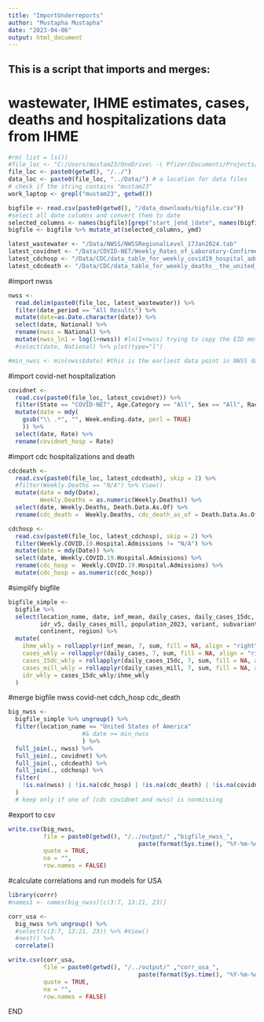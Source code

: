 ```yaml
---
title: "ImportUnderreports"
author: "Mustapha Mustapha"
date: "2023-04-06"
output: html_document
---
```

## This is a script that imports and merges:
# wastewater, IHME estimates, cases, deaths and hospitalizations data from IHME
```r

#rm( list = ls())
#file_loc <- "C:/Users/mustam23/OneDrive\ -\ Pfizer/Documents/Projects/wastewater/"
file_loc <- paste0(getwd(), "/../")
data_loc <- paste0(file_loc, "../Data/") # a location for data files 
# check if the string contains "mustam23"
work_laptop <- grepl("mustam23", getwd())

bigfile <- read.csv(paste0(getwd(), "/data_downloads/bigfile.csv"))
#select all date columns and convert them to date
selected_columns <- names(bigfile)[grep("start_|end_|date", names(bigfile))]
bigfile <- bigfile %>% mutate_at(selected_columns, ymd) 

```


```r
latest_wastewater <- "/Data/NWSS/NWSSRegionalLevel_17Jan2024.tab"
latest_covidnet <- "/Data/COVID-NET/Weekly_Rates_of_Laboratory-Confirmed_COVID-19_Hospitalizations_from_the_COVID-NET_Surveillance_System_20240129.csv"
latest_cdchosp <- "/Data/CDC/data_table_for_weekly_covid19_hospital_admissions_-_the_united_states.csv"
latest_cdcdeath <- "/Data/CDC/data_table_for_weekly_deaths__the_united_states.csv"

```

#import nwss
```r
nwss <- 
  read.delim(paste0(file_loc, latest_wastewater)) %>% 
  filter(date_period == "All Results") %>% 
  mutate(date=as.Date.character(date)) %>% 
  select(date, National) %>% 
  rename(nwss = National) %>%
  mutate(nwss_ln1 = log(1+nwss)) #ln(1+nwss) trying to copy the EID methodology
  #select(date, National) %>% plot(type="l")

#min_nwss <- min(nwss$date) #this is the earliest data point in NWSS database #max_nwss <- max(nwss$date) 
```
#import covid-net hospitalization
```r
covidnet <- 
  read.csv(paste0(file_loc, latest_covidnet)) %>% 
  filter(State == "COVID-NET", Age.Category == "All", Sex == "All", Race == "All") %>% 
  mutate(date = mdy(
    gsub("\\ .*", "", Week.ending.date, perl = TRUE)
    )) %>% 
  select(date, Rate) %>%
  rename(covidnet_hosp = Rate)
```

#import cdc hospitalizations and death
```r
cdcdeath <- 
  read.csv(paste0(file_loc, latest_cdcdeath), skip = 2) %>% 
  #filter(Weekly.Deaths == "N/A") %>% View()
  mutate(date = mdy(Date), 
         Weekly.Deaths = as.numeric(Weekly.Deaths)) %>%
  select(date, Weekly.Deaths, Death.Data.As.Of) %>%
  rename(cdc_death =  Weekly.Deaths, cdc_death_as_of = Death.Data.As.Of) #%>% View()

cdchosp <- 
  read.csv(paste0(file_loc, latest_cdchosp), skip = 2) %>%
  filter(Weekly.COVID.19.Hospital.Admissions != "N/A") %>%
  mutate(date = mdy(Date)) %>%
  select(date, Weekly.COVID.19.Hospital.Admissions) %>%
  rename(cdc_hosp =  Weekly.COVID.19.Hospital.Admissions) %>%
  mutate(cdc_hosp = as.numeric(cdc_hosp))

```

#simplify bigfile
```r
bigfile_simple <- 
  bigfile %>% 
  select(location_name, date, inf_mean, daily_cases, daily_cases_15dc, 
         idr_v5, daily_cases_mill, population_2023, variant, subvariant, 
         continent, region) %>%
  mutate(
    ihme_wkly = rollapplyr(inf_mean, 7, sum, fill = NA, align = "right"),
    cases_wkly = rollapplyr(daily_cases, 7, sum, fill = NA, align = "right"),
    cases_15dc_wkly = rollapplyr(daily_cases_15dc, 7, sum, fill = NA, align = "right"),
    cases_mill_wkly = rollapplyr(daily_cases_mill, 7, sum, fill = NA, align = "right"),
    idr_wkly = cases_15dc_wkly/ihme_wkly
  )
```

#merge bigfile nwss covid-net cdch_hosp cdc_death
```r
big_nwss <-
  bigfile_simple %>% ungroup() %>%
  filter(location_name == "United States of America" 
                     #& date >= min_nwss
                     ) %>% 
  full_join(., nwss) %>% 
  full_join(., covidnet) %>% 
  full_join(., cdcdeath) %>%
  full_join(., cdchosp) %>%
  filter( 
    !is.na(nwss) | !is.na(cdc_hosp) | !is.na(cdc_death) | !is.na(covidnet_hosp)
  ) 
  # keep only if one of (cdc covidnet and nwss) is nonmissing 
```

#export to csv
```r

write.csv(big_nwss,
          file = paste0(getwd(), "/../output/" ,"bigfile_nwss_", 
                                     paste(format(Sys.time(), "%Y-%m-%d-%I%p")), ".csv"),
          quote = TRUE,
          na = "",
          row.names = FALSE)
```

#calculate correlations and run models for USA
```r
library(corrr)
#names1 <- names(big_nwss)[c(3:7, 13:21, 23)]

corr_usa <- 
  big_nwss %>% ungroup() %>%
  #select(c(3:7, 13:21, 23)) %>% #View()
  #nest() %>%
  correlate()

write.csv(corr_usa,
          file = paste0(getwd(), "/../output/" ,"corr_usa_", 
                                     paste(format(Sys.time(), "%Y-%m-%d-%I%p")), ".csv"),
          quote = TRUE,
          na = "",
          row.names = FALSE)

```

############################### END ##################################
